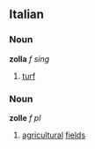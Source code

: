 ==Italian==
===Noun===
'''zolla''' ''f sing''
# [[turf]]
===Noun===
'''zolle''' ''f pl''
# [[agricultural]] [[field]]s